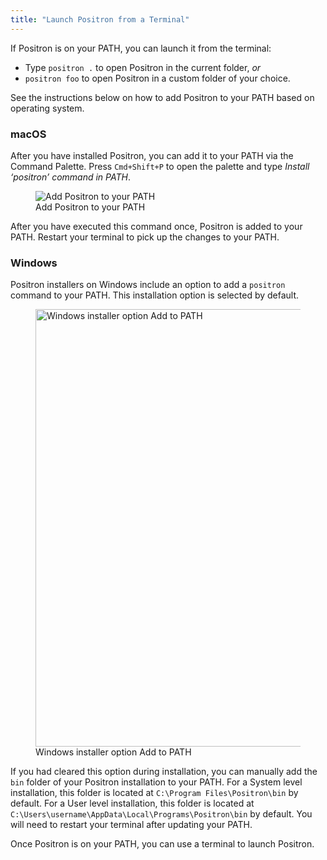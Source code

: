 ```yaml
---
title: "Launch Positron from a Terminal"
---
```


If Positron is on your PATH, you can launch it from the terminal:

- Type `positron .` to open Positron in the current folder, _or_
- `positron foo` to open Positron in a custom folder of your choice.

See the instructions below on how to add Positron to your PATH based on operating system.

### macOS

After you have installed Positron, you can add it to your PATH via the Command Palette. Press `Cmd+Shift+P` to open the palette and type *Install 'positron' command in PATH*.

![Add Positron to your PATH](images/positron-path.png)

After you have executed this command once, Positron is added to your PATH. Restart your terminal to pick up the changes to your PATH.

### Windows

Positron installers on Windows include an option to add a `positron` command to your PATH. This installation option is selected by default.

![Windows installer option Add to PATH](images/installer-windows-add-to-path.png){width=700}

If you had cleared this option during installation, you can manually add the `bin` folder of your Positron installation to your PATH. For a System level installation, this folder is located at `C:\Program Files\Positron\bin` by default. For a User level installation, this folder is located at `C:\Users\username\AppData\Local\Programs\Positron\bin` by default. You will need to restart your terminal after updating your PATH.

Once Positron is on your PATH, you can use a terminal to launch Positron.


